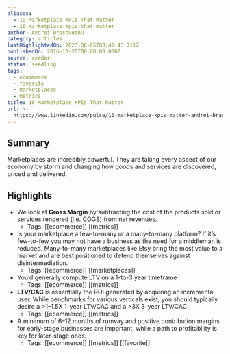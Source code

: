 ```yaml
---
aliases:
  - 10 Marketplace KPIs That Matter
  - 10-marketplace-kpis-that-matter
author: Andrei Brasoveanu
category: articles
lastHighlightedOn: 2023-06-05T08:49:43.711Z
publishedOn: 2016-10-20T00:00:00.000Z
source: reader
status: seedling
tags:
  - ecommerce
  - favorite
  - marketplaces
  - metrics
title: 10 Marketplace KPIs That Matter
url: >-
  https://www.linkedin.com/pulse/10-marketplace-kpis-matter-andrei-brasoveanu/?source=trendsvc&medium=email&utm_source=convertkit&utm_medium=email&utm_campaign=%F0%9F%A7%B0+ChatGPT+SEO+Tools+%F0%9F%92%8C+Growing+Newsletters+%F0%9F%93%8A+10+Marketplace+KPIs%20-%2010681098
---
```

## Summary

Marketplaces are incredibly powerful. They are taking every aspect of our economy by storm and changing how goods and services are discovered, priced and delivered.

## Highlights

- We look at **Gross Margin** by subtracting the cost of the products sold or services rendered (i.e. COGS) from net revenues.
    - Tags: [[ecommerce]] [[metrics]]
- Is your marketplace a few-to-many or a many-to-many platform? If it’s few-to-few you may not have a business as the need for a middleman is reduced. Many-to-many marketplaces like Etsy bring the most value to a market and are best positioned to defend themselves against disintermediation.
    - Tags: [[ecommerce]] [[marketplaces]]
- You’d generally compute LTV on a 1-to-3 year timeframe
    - Tags: [[ecommerce]] [[metrics]]
- **LTV/CAC** is essentially the ROI generated by acquiring an incremental user. While benchmarks for various verticals exist, you should typically desire a >1–1.5X 1-year LTV/CAC and a >3X 3-year LTV/CAC
    - Tags: [[ecommerce]] [[metrics]]
- A minimum of 6–12 months of runway and positive contribution margins for early-stage businesses are important, while a path to profitability is key for later-stage ones.
    - Tags: [[ecommerce]] [[metrics]] [[favorite]]
